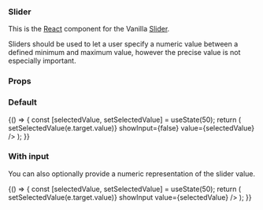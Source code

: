
<Meta title="Slider" component={Slider} decorators={[withKnobs]} />

### Slider

This is the [React](https://reactjs.org/) component for the Vanilla [Slider](https://vanillaframework.io/docs/patterns/slider).

Sliders should be used to let a user specify a numeric value between a defined
minimum and maximum value, however the precise value is not especially important.

### Props

<ArgsTable of={Slider} />

### Default

<Canvas>
  <Story name="Default">
    {() => {
      const [selectedValue, setSelectedValue] = useState(50);
      return (
        <Slider
          disabled={boolean("Disabled", false)}
          label={text("Label", "Volume")}
          max={number("Max", 100)}
          min={number("Min", 0)}
          onChange={(e) => setSelectedValue(e.target.value)}
          showInput={false}
          value={selectedValue}
        />
      );
    }}
  </Story>
</Canvas>

### With input

You can also optionally provide a numeric representation of the slider value.

<Canvas>
  <Story name="With input">
    {() => {
      const [selectedValue, setSelectedValue] = useState(50);
      return (
        <Slider
          disabled={boolean("Disabled", false)}
          inputDisabled={boolean("Input disabled", false)}
          label={text("Label", "Volume")}
          max={number("Max", 100)}
          min={number("Min", 0)}
          onChange={(e) => setSelectedValue(e.target.value)}
          showInput
          value={selectedValue}
        />
      );
    }}
  </Story>
</Canvas>
